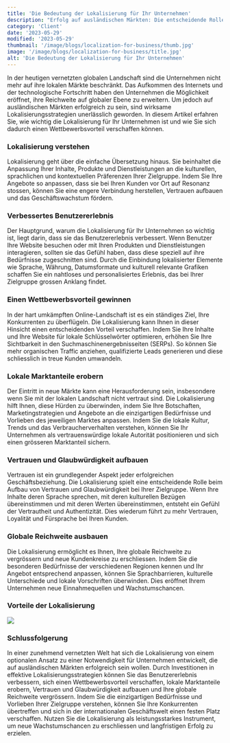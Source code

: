 ```yaml
---
title: 'Die Bedeutung der Lokalisierung für Ihr Unternehmen'
description: "Erfolg auf ausländischen Märkten: Die entscheidende Rolle der Lokalisierung für Ihr Unternehmen"
category: 'Client'
date: '2023-05-29'
modified: '2023-05-29'
thumbnail: '/image/blogs/localization-for-business/thumb.jpg'
image: '/image/blogs/localization-for-business/title.jpg'
alt: 'Die Bedeutung der Lokalisierung für Ihr Unternehmen'
---
```


In der heutigen vernetzten globalen Landschaft sind die Unternehmen nicht mehr auf ihre lokalen Märkte beschränkt. Das Aufkommen des Internets und der technologische Fortschritt haben den Unternehmen die Möglichkeit eröffnet, ihre Reichweite auf globaler Ebene zu erweitern. Um jedoch auf ausländischen Märkten erfolgreich zu sein, sind wirksame Lokalisierungsstrategien unerlässlich geworden. In diesem Artikel erfahren Sie, wie wichtig die Lokalisierung für Ihr Unternehmen ist und wie Sie sich dadurch einen Wettbewerbsvorteil verschaffen können.

### Lokalisierung verstehen

Lokalisierung geht über die einfache Übersetzung hinaus. Sie beinhaltet die Anpassung Ihrer Inhalte, Produkte und Dienstleistungen an die kulturellen, sprachlichen und kontextuellen Präferenzen Ihrer Zielgruppe. Indem Sie Ihre Angebote so anpassen, dass sie bei Ihren Kunden vor Ort auf Resonanz stossen, können Sie eine engere Verbindung herstellen, Vertrauen aufbauen und das Geschäftswachstum fördern.

### Verbessertes Benutzererlebnis

Der Hauptgrund, warum die Lokalisierung für Ihr Unternehmen so wichtig ist, liegt darin, dass sie das Benutzererlebnis verbessert. Wenn Benutzer Ihre Website besuchen oder mit Ihren Produkten und Dienstleistungen interagieren, sollten sie das Gefühl haben, dass diese speziell auf ihre Bedürfnisse zugeschnitten sind. Durch die Einbindung lokalisierter Elemente wie Sprache, Währung, Datumsformate und kulturell relevante Grafiken schaffen Sie ein nahtloses und personalisiertes Erlebnis, das bei Ihrer Zielgruppe grossen Anklang findet.

### Einen Wettbewerbsvorteil gewinnen

In der hart umkämpften Online-Landschaft ist es ein ständiges Ziel, Ihre Konkurrenten zu überflügeln. Die Lokalisierung kann Ihnen in dieser Hinsicht einen entscheidenden Vorteil verschaffen. Indem Sie Ihre Inhalte und Ihre Website für lokale Schlüsselwörter optimieren, erhöhen Sie Ihre Sichtbarkeit in den Suchmaschinenergebnisseiten (SERPs). So können Sie mehr organischen Traffic anziehen, qualifizierte Leads generieren und diese schliesslich in treue Kunden umwandeln.

### Lokale Marktanteile erobern

Der Eintritt in neue Märkte kann eine Herausforderung sein, insbesondere wenn Sie mit der lokalen Landschaft nicht vertraut sind. Die Lokalisierung hilft Ihnen, diese Hürden zu überwinden, indem Sie Ihre Botschaften, Marketingstrategien und Angebote an die einzigartigen Bedürfnisse und Vorlieben des jeweiligen Marktes anpassen. Indem Sie die lokale Kultur, Trends und das Verbraucherverhalten verstehen, können Sie Ihr Unternehmen als vertrauenswürdige lokale Autorität positionieren und sich einen grösseren Marktanteil sichern.

### Vertrauen und Glaubwürdigkeit aufbauen

Vertrauen ist ein grundlegender Aspekt jeder erfolgreichen Geschäftsbeziehung. Die Lokalisierung spielt eine entscheidende Rolle beim Aufbau von Vertrauen und Glaubwürdigkeit bei Ihrer Zielgruppe. Wenn Ihre Inhalte deren Sprache sprechen, mit deren kulturellen Bezügen übereinstimmen und mit deren Werten übereinstimmen, entsteht ein Gefühl der Vertrautheit und Authentizität. Dies wiederum führt zu mehr Vertrauen, Loyalität und Fürsprache bei Ihren Kunden.

### Globale Reichweite ausbauen

Die Lokalisierung ermöglicht es Ihnen, Ihre globale Reichweite zu vergrössern und neue Kundenkreise zu erschliessen. Indem Sie die besonderen Bedürfnisse der verschiedenen Regionen kennen und Ihr Angebot entsprechend anpassen, können Sie Sprachbarrieren, kulturelle Unterschiede und lokale Vorschriften überwinden. Dies eröffnet Ihrem Unternehmen neue Einnahmequellen und Wachstumschancen.

### Vorteile der Lokalisierung

![](/image/blogs/localization-for-business/diag_de.png)

### Schlussfolgerung

In einer zunehmend vernetzten Welt hat sich die Lokalisierung von einem optionalen Ansatz zu einer Notwendigkeit für Unternehmen entwickelt, die auf ausländischen Märkten erfolgreich sein wollen. Durch Investitionen in effektive Lokalisierungsstrategien können Sie das Benutzererlebnis verbessern, sich einen Wettbewerbsvorteil verschaffen, lokale Marktanteile erobern, Vertrauen und Glaubwürdigkeit aufbauen und Ihre globale Reichweite vergrössern. Indem Sie die einzigartigen Bedürfnisse und Vorlieben Ihrer Zielgruppe verstehen, können Sie Ihre Konkurrenten übertreffen und sich in der internationalen Geschäftswelt einen festen Platz verschaffen. Nutzen Sie die Lokalisierung als leistungsstarkes Instrument, um neue Wachstumschancen zu erschliessen und langfristigen Erfolg zu erzielen.
